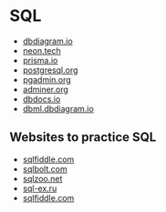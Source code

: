 # SQL

- [dbdiagram.io](https://dbdiagram.io/d)
- [neon.tech](https://neon.tech/)
- [prisma.io](https://www.prisma.io/)
- [postgresql.org](https://www.postgresql.org/)
- [pgadmin.org](https://www.pgadmin.org/)
- [adminer.org](https://www.adminer.org/)
- [dbdocs.io](https://dbdocs.io/)
- [dbml.dbdiagram.io](https://dbml.dbdiagram.io/)

## Websites to practice SQL

- [sqlfiddle.com](https://sqlfiddle.com/)
- [sqlbolt.com](https://sqlbolt.com/)
- [sqlzoo.net](https://sqlzoo.net/)
- [sql-ex.ru](https://sql-ex.ru/)
- [sqlfiddle.com](https://sqlfiddle.com/)
